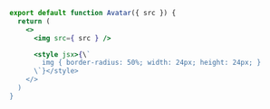 ```jsx
export default function Avatar({ src }) {
  return (
    <>
      <img src={ src } />

      <style jsx>{\`
        img { border-radius: 50%; width: 24px; height: 24px; }
      \`}</style>
    </>
  )
}
```

